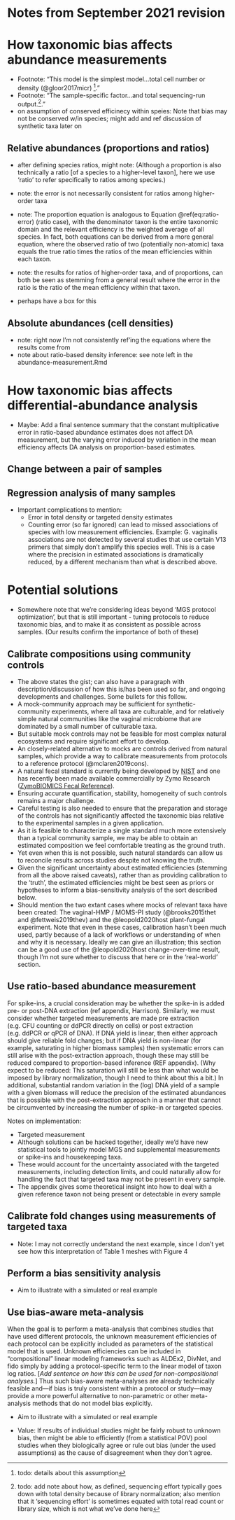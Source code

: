 # Notes from September 2021 revision

# How taxonomic bias affects abundance measurements {#abundance-measurement}

- Footnote: "This model is the simplest model...total cell number or density (@gloor2017micr) ^[todo: details about this assumption]."
- Footnote: "The sample-specific factor...and total sequencing-run output.^[todo: add note about how, as defined, sequencing effort typically goes down with total density because of library normalization; also mention that it 'sequencing effort' is sometimes equated with total read count or library size, which is not what we've done here]."
- on assumption of conserved efficinecy within speies: Note that bias may not be conserved w/in species; might add and ref discussion of synthetic taxa later on

## Relative abundances (proportions and ratios)


- after defining species ratios, might note: (Although a proportion is also technically a ratio [of a species to a higher-level taxon], here we use 'ratio' to refer specifically to ratios among species.)

- note: the error is not necessarily consistent for ratios among higher-order taxa
- note: The proportion equation is analogous to Equation \@ref(eq:ratio-error) (ratio case), with the denominator taxon is the entire taxonomic domain and the relevant efficiency is the weighted average of all species. In fact, both equations can be derived from a more general equation, where the observed ratio of two (potentially non-atomic) taxa equals the true ratio times the ratios of the mean efficiencies within each taxon.
- note: the results for ratios of higher-order taxa, and of proportions, can both be seen as stemming from a general result where the error in the ratio is the ratio of the mean efficiency within that taxon.
- perhaps have a box for this

## Absolute abundances (cell densities)

- note: right now I'm not consistently ref'ing the equations where the results come from
- note about ratio-based density inference: see note left in the abundance-measurement.Rmd 

# How taxonomic bias affects differential-abundance analysis {#differential-abundance}

- Maybe: Add a final sentence summary that the constant multiplicative error in ratio-based abundance estimates does not affect DA measurement, but the varying error induced by variation in the mean efficiency affects DA analysis on proportion-based estimates.

## Change between a pair of samples

## Regression analysis of many samples

- Important complications to mention:
  - Error in total density or targeted density estimates
  - Counting error (so far ignored) can lead to missed associations of species with low measurement efficiencies. Example: G. vaginalis associations are not detected by several studies that use certain V13 primers that simply don't amplify this species well. This is a case where the precision in estimated associations is dramatically reduced, by a different mechanism than what is described above.

# Potential solutions {#solutions}

- Somewhere note that we're considering ideas beyond 'MGS protocol optimization', but that is still important - tuning protocols to reduce taxonomic bias, and to make it as consistent as possible across samples. (Our results confirm the importance of both of these)

## Calibrate compositions using community controls {#calibrate-compositions}

- The above states the gist; can also have a paragraph with description/discussion of how this is/has been used so far, and ongoing developments and challenges. Some bullets for this follow.
- A mock-community approach may be sufficient for synthetic-community experiments, where all taxa are culturable, and for relatively simple natural communities like the vaginal microbiome that are dominated by a small number of culturable taxa.
- But suitable mock controls may not be feasible for most complex natural ecosystems and require significant effort to develop.
- An closely-related alternative to mocks are controls derived from natural samples, which provide a way to calibrate measurements from protocols to a reference protocol (@mclaren2019cons).
- A natural fecal standard is currently being developed by [NIST](https://www.nist.gov/programs-projects/human-gut-microbiome-reference-material) and one has recently been made available commercially by Zymo Research ([ZymoBIOMICS Fecal Reference](https://www.zymoresearch.com/collections/zymobiomics-microbial-community-standards/products/zymobiomics-fecal-reference-with-trumatrix-technology)).
- Ensuring accurate quantification, stability, homogeneity of such controls remains a major challenge.
- Careful testing is also needed to ensure that the preparation and storage of the controls has not significantly affected the taxonomic bias relative to the experimental samples in a given application.
- As it is feasible to characterize a single standard much more extensively than a typical community sample, we may be able to obtain an estimated composition we feel comfortable treating as the ground truth. 
- Yet even when this is not possible, such natural standards can allow us to reconcile results across studies despite not knowing the truth.
- Given the significant uncertainty about estimated efficiencies (stemming from all the above raised caveats), rather than as providing calibration to the 'truth', the estimated efficiencies might be best seen as priors or hypotheses to inform a bias-sensitivity analysis of the sort described below.
- Should mention the two extant cases where mocks of relevant taxa have been created: The vaginal-HMP / MOMS-PI study (@brooks2015thet and @fettweis2019thev) and the @leopold2020host plant-fungal experiment. Note that even in these cases, calibration hasn't been much used, partly because of a lack of workflows or understanding of when and why it is necessary. Ideally we can give an illustration; this section can be a good use of the @leopold2020host change-over-time result, though I'm not sure whether to discuss that here or in the 'real-world' section.

## Use ratio-based abundance measurement

For spike-ins, a crucial consideration may be whether the spike-in is added pre- or post-DNA extraction (ref appendix, Harrison).
Similarly, we must consider whether targeted measurements are made pre extraction (e.g. CFU counting or ddPCR directly on cells) or post extraction (e.g. ddPCR or qPCR of DNA).
If DNA yield is linear, then either approach should give reliable fold changes; but if DNA yield is non-linear (for example, saturating in higher biomass samples) then systematic errors can still arise with the post-extraction approach, though these may still be reduced compared to proportion-based inference (REF appendix).
(Why expect to be reduced: This saturation will still be less than what would be imposed by library normalization, though I need to think about this a bit.)
In additional, substantial random variation in the (log) DNA yield of a sample with a given biomass will reduce the precision of the estimated abundances that is possible with the post-extraction approach in a manner that cannot be circumvented by increasing the number of spike-in or targeted species.

Notes on implementation:

- Targeted measurement 
- Although solutions can be hacked together, ideally we'd have new statistical tools to jointly model MGS and supplemental measurements or spike-ins and housekeeping taxa.
- These would account for the uncertainty associated with the targeted measurements, including detection limits, and could naturally allow for handling the fact that targeted taxa may not be present in every sample.
- The appendix gives some theoretical insight into how to deal with a given reference taxon not being present or detectable in every sample

## Calibrate fold changes using measurements of targeted taxa

- Note: I may not correctly understand the next example, since I don't yet see how this interpretation of Table 1 meshes with Figure 4

## Perform a bias sensitivity analysis

- Aim to illustrate with a simulated or real example

## Use bias-aware meta-analysis

When the goal is to perform a meta-analysis that combines studies that have used different protocols, the unknown measurement efficiencies of each protocol can be explicitly included as parameters of the statistical model that is used.
Unknown efficiencies can be included in "compositional" linear modeling frameworks such as ALDEx2, DivNet, and fido simply by adding a protocol-specific term to the linear model of taxon log ratios.
[*Add sentence on how this can be used for non-compositional analyses.*]
Thus such bias-aware meta-analyses are already technically feasible and—if bias is truly consistent within a protocol or study—may provide a more powerful alternative to non-parametric or other meta-analysis methods that do not model bias explicitly.

- Aim to  illustrate with a simulated or real example

- Value: If results of individual studies might be fairly robust to unknown bias, then might be able to efficiently (from a statistical POV) pool studies when they biologically agree or rule out bias (under the used assumptions) as the cause of disagreement when they don't agree.
